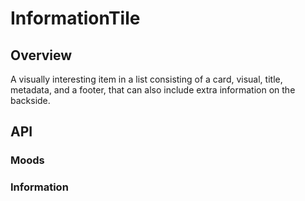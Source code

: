 
<Meta of={InformationTileStories} />

# InformationTile

<ResourceLinks
  sourceCode="https://github.com/cultureamp/kaizen-design-system/tree/main/packages/components/src/Tile/InformationTile"
  figma="https://www.figma.com/file/ZRfnoNUXbGZv4eVWLbF4Az/%EF%B8%8F%F0%9F%96%BC%EF%B8%8F-Component-Gallery?node-id=9%3A37846&t=QliptwSIGF2YVAnx-1"
  designGuidelines="https://cultureamp.atlassian.net/wiki/spaces/DesignSystem/pages/3079077889/Tile#InformationTile%3A"
  className="!mb-8"
/>


<Installation
  installCommand="pnpm add @kaizen/components"
  importStatement='import { InformationTile } from "@kaizen/components"'
/>

## Overview

A visually interesting item in a list consisting of a card, visual, title, metadata, and a footer, that can also include extra information on the backside.

<Canvas of={InformationTileStories.Playground} />
<Controls of={InformationTileStories.Playground} />

## API

### Moods
<Canvas of={InformationTileStories.Moods} />

### Information
<Canvas of={InformationTileStories.Information} />

